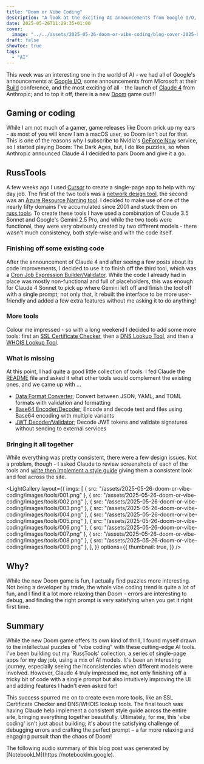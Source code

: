 ```yaml
---
title: "Doom or Vibe Coding"
description: "A look at the exciting AI announcements from Google I/O, Microsoft Build, and Anthropic's Claude 4 launch, plus a new Doom game."
date: 2025-05-26T11:29:35+01:00
cover:
  image: "../../assets/2025-05-26-doom-or-vibe-coding/blog-cover-2025-05-26-doom-or-vibe-coding.png"
draft: false
showToc: true
tags:
  - "AI"
---
```


This week was an interesting one in the world of AI - we had all of Google's announcements at [Google I/O](https://io.google/2025/explore/?focus_areas=AI), some announcements from Microsoft at their [Build](https://news.microsoft.com/build-2025-book-of-news/) conference, and the most exciting of all \- the launch of [Claude 4](https://www.anthropic.com/news/claude-4) from Anthropic; and to top it off, there is a new [Doom](https://doom.bethesda.net/en-US/the-dark-ages) game out!!!

## Gaming or coding

While I am not much of a gamer, game releases like Doom prick up my ears - as most of you will know I am a macOS user, so Doom isn't out for that. This is one of the reasons why I subscribe to Nvidia's [GeForce Now](https://geforcenow.com) service, so I started playing Doom: The Dark Ages, but, I do like puzzles, so when Anthropic announced Claude 4 I decided to park Doom and give it a go.  

<YouTube id="oqUclC3gqKs" />

## RussTools

A few weeks ago I used [Cursor](https://cursor.com) to create a single-page app to help with my day job. The first of the two tools was a [network design tool](https://www.russ.tools/network-designer/), the second was an [Azure Resource Naming tool](https://www.russ.tools/azure-naming). I decided to make use of one of the nearly fifty domains I've accumulated since 2001 and stuck them on [russ.tools](https://russ.tools). To create these tools I have used a combination of Claude 3.5 Sonnet and Google's Gemini 2.5 Pro, and while the two tools were functional, they were very obviously created by two different models - there wasn't much consistency, both style-wise and with the code itself.

### Finishing off some existing code

After the announcement of Claude 4 and after seeing a few posts about its code improvements, I decided to use it to finish off the third tool, which was a [Cron Job Expression Builder/Validator](https://www.russ.tools/cron/). While the code I already had in place was mostly non-functional and full of placeholders, this was enough for Claude 4 Sonnet to pick up where Gemini left off and finish the tool off with a single prompt; not only that, it rebuilt the interface to be more user-friendly and added a few extra features without me asking it to do anything!

### More tools

Colour me impressed - so with a long weekend I decided to add some more tools: first an [SSL Certificate Checker](https://www.russ.tools/ssl-checker/), then a [DNS Lookup Tool](https://www.russ.tools/dns-lookup/www.russ.tools), and then a [WHOIS Lookup Tool](https://www.russ.tools/whois-lookup/104.21.112.1).

### What is missing

At this point, I had quite a good little collection of tools. I fed Claude the [README](https://github.com/russmckendrick/russ-tools/blob/main/README.md) file and asked it what other tools would complement the existing ones, and we came up with ...

* [Data Format Converter](https://www.russ.tools/data-converter); Convert between JSON, YAML, and TOML formats with validation and formatting  
* [Base64 Encoder/Decoder](https://www.russ.tools/base64/); Encode and decode text and files using Base64 encoding with multiple variants  
* [JWT Decoder/Validator](https://www.russ.tools/jwt/); Decode JWT tokens and validate signatures without sending to external services

### Bringing it all together

While everything was pretty consistent, there were a few design issues. Not a problem, though - I asked Claude to review screenshots of each of the tools and [write then implement a style guide](https://github.com/russmckendrick/russ-tools/blob/main/src/components/tools/STYLE_GUIDE.md) giving them a consistent look and feel across the site.

<LightGallery
  layout={{
    imgs: [
      { src: "/assets/2025-05-26-doom-or-vibe-coding/images/tools/001.png" },
      { src: "/assets/2025-05-26-doom-or-vibe-coding/images/tools/002.png" },
      { src: "/assets/2025-05-26-doom-or-vibe-coding/images/tools/003.png" },
      { src: "/assets/2025-05-26-doom-or-vibe-coding/images/tools/004.png" },
      { src: "/assets/2025-05-26-doom-or-vibe-coding/images/tools/005.png" },
      { src: "/assets/2025-05-26-doom-or-vibe-coding/images/tools/006.png" },
      { src: "/assets/2025-05-26-doom-or-vibe-coding/images/tools/007.png" },
      { src: "/assets/2025-05-26-doom-or-vibe-coding/images/tools/008.png" },
      { src: "/assets/2025-05-26-doom-or-vibe-coding/images/tools/009.png" },
    ],
  }}
  options={{
    thumbnail: true,
  }}
/>

## Why?

While the new Doom game is fun, I actually find puzzles more interesting. Not being a developer by trade, the whole vibe coding trend is quite a lot of fun, and I find it a lot more relaxing than Doom \- errors are interesting to debug, and finding the right prompt is very satisfying when you get it right first time.

## Summary

While the new Doom game offers its own kind of thrill, I found myself drawn to the intellectual puzzles of "vibe coding" with these cutting-edge AI tools. I've been building out my 'RussTools' collection, a series of single-page apps for my day job, using a mix of AI models. It's been an interesting journey, especially seeing the inconsistencies when different models were involved. However, Claude 4 truly impressed me, not only finishing off a tricky bit of code with a single prompt but also intuitively improving the UI and adding features I hadn't even asked for!

This success spurred me on to create even more tools, like an SSL Certificate Checker and DNS/WHOIS lookup tools. The final touch was having Claude help implement a consistent style guide across the entire site, bringing everything together beautifully. Ultimately, for me, this 'vibe coding' isn't just about building; it's about the satisfying challenge of debugging errors and crafting the perfect prompt – a far more relaxing and engaging pursuit than the chaos of Doom!

<TipCallout title="Please note">
The following audio summary of this blog post was generated by [NotebookLM](https://notebooklm.google).
</TipCallout>

<Audio mp3="/assets/2025-05-26-doom-or-vibe-coding/2025-05-26-doom-or-vibe-coding.mp3" />
